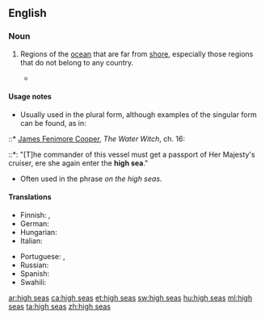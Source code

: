 ==English==

===Noun===
{{head|en|plural|head=[[high]] [[seas]]}}

# {{context|nautical|lang=en}} Regions of the [[ocean]] that are far from [[shore]], especially those regions that do not belong to any country.
#*{{quote-magazine|date=2013-06-08|volume=407|issue=8839|page=52|magazine={{w|The Economist}}
|title=[http://www.economist.com/news/international/21579039-chinas-growing-empire-ports-abroad-mainly-about-trade-not-aggression-new-masters The new masters and commanders]
|passage=From the ground, Colombo’s port does not look like much. . . . For mariners leaving the port after lonely nights on the '''high seas''', the delights of the B52 Night Club and Stallion Pub lie a stumble away.}}

====Usage notes====
* Usually used in the plural form, although examples of the singular form can be found, as in:
::* {{circa|1830}} [[w:James Fenimore Cooper|James Fenimore Cooper]], ''The Water Witch'', ch. 16:
::*: "[T]he commander of this vessel must get a passport of Her Majesty's cruiser, ere she again enter the '''high sea'''."
* Often used in the phrase ''on the high seas''.

====Translations====
{{trans-top|regions of ocean far from shore}}
* Finnish: {{t+|fi|avomeri}}, {{t|fi|ulkomeri}}
* German: {{t|de|Hochsee|f}}
* Hungarian: {{t+|hu|nyílt tenger}}
* Italian: {{t|it|alto mare|m}}
{{trans-mid}}
* Portuguese: {{t+|pt|alto-mar|m}}, {{t+|pt|largo|m}}
* Russian: {{t+|ru|открытое море|n|tr=otkrýtnoje móre}}
* Spanish: {{t+|es|alta mar|f}}
* Swahili: {{t+|sw|majimakuu}}
{{trans-bottom}}

[[ar:high seas]]
[[ca:high seas]]
[[et:high seas]]
[[sw:high seas]]
[[hu:high seas]]
[[ml:high seas]]
[[ta:high seas]]
[[zh:high seas]]